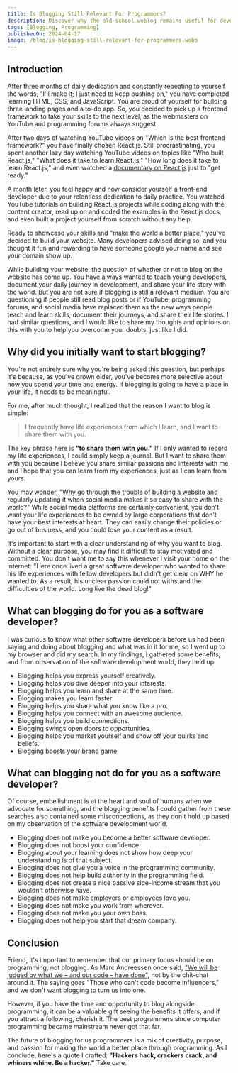 ```yaml
---
title: Is Blogging Still Relevant For Programmers?
description: Discover why the old-school weblog remains useful for developers today.
tags: [Blogging, Programming]
publishedOn: 2024-04-17
image: /blog/is-blogging-still-relevant-for-programmers.webp
---
```


## Introduction

After three months of daily dedication and constantly repeating to yourself the words, "I'll make it; I just need to
keep pushing on," you have completed learning HTML, CSS, and JavaScript. You are proud of yourself for building three
landing pages and a to-do app. So, you decided to pick up a frontend framework to take your skills to the next level, as
the webmasters on YouTube and programming forums always suggest.

After two days of watching YouTube videos on "Which is the best frontend framework?" you have finally chosen
React.js. Still procrastinating, you spent another lazy day watching YouTube videos on topics like "Who built
React.js," "What does it take to learn React.js," "How long does it take to learn React.js," and even watched
a [documentary on React.js](https://youtu.be/8pDqJVdNa44?si=IsIBpAHJc8p-1JQm) just to "get ready."

A month later, you feel happy and now consider yourself a front-end developer due to your relentless dedication to daily
practice. You watched YouTube tutorials on building React.js projects while coding along with the content creator, read
up on and coded the examples in the React.js docs, and even built a project yourself from scratch without any help.

Ready to showcase your skills and "make the world a better place," you've decided to build your website. Many
developers advised doing so, and you thought it fun and rewarding to have someone google your name and see your domain
show up.

While building your website, the question of whether or not to blog on the website has come up. You have always wanted
to teach young developers, document your daily journey in development, and share your life story with the world. But you
are not sure if blogging is still a relevant medium. You are questioning if people still read blog posts or if YouTube,
programming forums, and social media have replaced them as the new ways people teach and learn skills, document their
journeys, and share their life stories. I had similar questions, and I would like to share my thoughts and opinions on
this with you to help you overcome your doubts, just like I did.

## Why did you initially want to start blogging?

You're not entirely sure why you're being asked this question, but perhaps it's because, as you've grown older, you've
become more selective about how you spend your time and energy. If blogging is going to have a place in your life, it
needs to be meaningful.

For me, after much thought, I realized that the reason I want to blog is simple:

> I frequently have life experiences from which I learn, and I want to share them with you.

The key phrase here is **"to share them with you."** If I only wanted to record my life experiences, I could simply keep
a journal. But I want to share them with you because I believe you share similar passions and interests with me, and I
hope that you can learn from my experiences, just as I can learn from yours.

You may wonder, "Why go through the trouble of building a website and regularly updating it when social media makes it
so easy to share with the world?" While social media platforms are certainly convenient, you don't want your life
experiences to be owned by large corporations that don't have your best interests at heart. They can easily change their
policies or go out of business, and you could lose your content as a result.

It's important to start with a clear understanding of why you want to blog. Without a clear purpose, you may find it
difficult to stay motivated and committed. You don't want me to say this whenever I visit your home on the internet:
"Here once lived a great software developer who wanted to share his life experiences with fellow developers but didn't
get clear on WHY he wanted to. As a result, his unclear passion could not withstand the difficulties of the world. Long
live the dead blog!"

## What can blogging do for you as a software developer?

I was curious to know what other software developers before us had been saying and doing about blogging and what was in
it for me, so I went up to my browser and did my search. In my findings, I gathered some benefits, and from observation
of the software development world, they held up.

- Blogging helps you express yourself creatively.
- Blogging helps you dive deeper into your interests.
- Blogging helps you learn and share at the same time.
- Blogging makes you learn faster.
- Blogging helps you share what you know like a pro.
- Blogging helps you connect with an awesome audience.
- Blogging helps you build connections.
- Blogging swings open doors to opportunities.
- Blogging helps you market yourself and show off your quirks and beliefs.
- Blogging boosts your brand game.

## What can blogging not do for you as a software developer?

Of course, embellishment is at the heart and soul of humans when we advocate for something, and the blogging benefits I
could gather from these searches also contained some misconceptions, as they don't hold up based on my observation of
the software development world.

- Blogging does not make you become a better software developer.
- Blogging does not boost your confidence.
- Blogging about your learning does not show how deep your understanding is of that subject.
- Blogging does not give you a voice in the programming community.
- Blogging does not help build authority in the programming field.
- Blogging does not create a nice passive side-income stream that you wouldn't otherwise have.
- Blogging does not make employers or employees love you.
- Blogging does not make you work from wherever.
- Blogging does not make you your own boss.
- Blogging does not help you start that dream company.

## Conclusion

Friend, it's important to remember that our primary focus should be on programming, not blogging. As Marc Andreessen
once said,
["We will be judged by what we – and our code – have done"](http://pmarchive.com/how_to_hire_the_best_people.html), not
by the chit-chat around it. The saying goes "Those who can't code become influencers," and we don't want blogging to
turn us into one.

However, if you have the time and opportunity to blog alongside programming, it can be a valuable gift seeing the
benefits it offers, and if you attract a following, cherish it. The best programmers since computer programming
became mainstream never got that far.

The future of blogging for us programmers is a mix of creativity, purpose, and passion for making the world a better
place through programming. As I conclude, here's a quote I crafted:
**"Hackers hack, crackers crack, and whiners whine. Be a hacker."** Take care.
